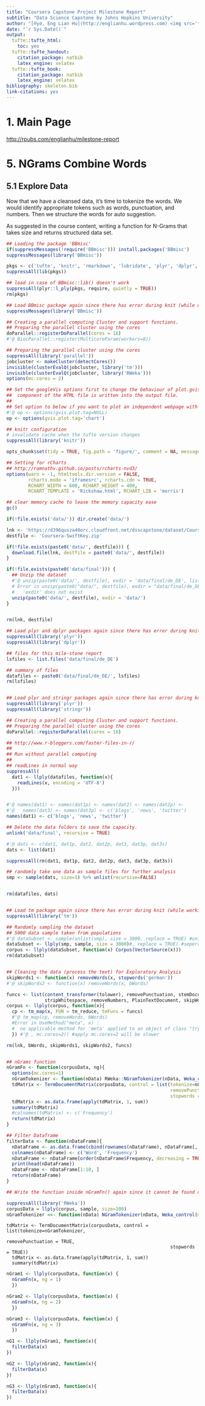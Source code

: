 ```yaml
---
title: "Coursera Capstone Project Milestone Report"
subtitle: "Data Science Capstone by Johns Hopkins University"
author: "[®γσ, Eng Lian Hu](http://englianhu.wordpress.com) <img src='figure/ShirotoNorimichi.jpg' width='24'> 白戸則道®"
date: "`r Sys.Date()`"
output:
  tufte::tufte_html:
    toc: yes
  tufte::tufte_handout:
    citation_package: natbib
    latex_engine: xelatex
  tufte::tufte_book:
    citation_package: natbib
    latex_engine: xelatex
bibliography: skeleton.bib
link-citations: yes
---
```


# 1. Main Page

<http://rpubs.com/englianhu/milestone-report>

# 5. NGrams Combine Words

## 5.1 Explore Data

  Now that we have a cleansed data, it’s time to tokenize the words. We would identify appropriate tokens such as words, punctuation, and numbers. Then we structure the words for auto suggestion.

  As suggested in the course content, writing a function for N-Grams that takes size and returns structured data set.

```r
## Loading the package 'BBmisc'
if(suppressMessages(!require('BBmisc'))) install.packages('BBmisc')
suppressMessages(library('BBmisc'))

pkgs <- c('tufte', 'knitr', 'rmarkdown', 'lubridate', 'plyr', 'dplyr', 'magrittr', 'purrr', 'stringr', 'stringi', 'wordcloud', 'slam', 'tm', 'igraph', 'NLP', 'xtable', 'SnowballC', 'rpart', 'RWeka', 'RColorBrewer', 'rvest', 'parallel', 'doParallel', 'ggplot2', 'googleVis', 'htmltools', 'rCharts', 'janeaustenr', 'syuzhet', 'viridis')
suppressAll(lib(pkgs)) 

## load in case of BBmisc::lib() doesn't work
suppressAll(plyr::l_ply(pkgs, require, quietly = TRUE))
rm(pkgs)
```

```r
## Load BBmisc package again since there has error during knit (while working fine if run chunk-by-chunk)
suppressMessages(library('BBmisc'))

## Creating a parallel computing Cluster and support functions.
## Preparing the parallel cluster using the cores
doParallel::registerDoParallel(cores = 16)
#'@ BiocParallel::register(MulticoreParam(workers=8))

## Preparing the parallel cluster using the cores
suppressAll(library('parallel'))
jobcluster <- makeCluster(detectCores())
invisible(clusterEvalQ(jobcluster, library('tm')))
invisible(clusterEvalQ(jobcluster, library('RWeka')))
options(mc.cores = 2)

## Set the googleVis options first to change the behaviour of plot.gvis, so that only the chart 
##  component of the HTML file is written into the output file.
##  
## Set option to below if you want to plot an independent webpage with graph 
#'@ op <- options(gvis.plot.tag=NULL)
op <- options(gvis.plot.tag='chart')

## knitr configuration
# invalidate cache when the tufte version changes
suppressAll(library('knitr'))

opts_chunk$set(tidy = TRUE, fig.path = 'figure/', comment = NA, message = FALSE, fig.keep = 'high', fig.width = 10, fig.height = 6, fig.align = 'center', cache.extra = packageVersion('tufte'), echo = TRUE, progress = TRUE)

## Setting for rCharts
## http://ramnathv.github.io/posts/rcharts-nvd3/
options(warn = -1, htmltools.dir.version = FALSE, 
        rcharts.mode = 'iframesrc', rcharts.cdn = TRUE, 
        RCHART_WIDTH = 600, RCHART_HEIGHT = 400, 
        RCHART_TEMPLATE = 'Rickshaw.html', RCHART_LIB = 'morris')
```

```r
## clear memory cache to lease the memory capacity ease
gc()
```

```r
if(!file.exists('data/')) dir.create('data/')

lnk <- 'https://d396qusza40orc.cloudfront.net/dsscapstone/dataset/Coursera-SwiftKey.zip'
destfile <- 'Coursera-SwiftKey.zip'

if(!file.exists(paste0('data/', destfile))) {
  download.file(lnk, destfile = paste0('data/', destfile))
}

if(!file.exists(paste0('data/final'))) {
  ## Unzip the dataset
  #'@ unzip(paste0('data/', destfile), exdir = 'data/final/de_DE', list = TRUE)
  # Error in unzip(paste0("data/", destfile), exdir = "data/final/de_DE",  : 
  #   'exdir' does not exist
  unzip(paste0('data/', destfile), exdir = 'data/')
}
```

```r
```

```r
rm(lnk, destfile)
```

```r
## Load plyr and dplyr packages again since there has error during knit (while working fine if run chunk-by-chunk)
suppressAll(library('plyr'))
suppressAll(library('dplyr'))

## files for this mile-stone report
lsfiles <- list.files('data/final/de_DE')

## summary of files
datafiles <- paste0('data/final/de_DE/', lsfiles)
rm(lsfiles)
```

```r
```

```r
## Load plyr and stringr packages again since there has error during knit (while working fine if run chunk-by-chunk)
suppressAll(library('plyr'))
suppressAll(library('stringr'))

## Creating a parallel computing Cluster and support functions.
## Preparing the parallel cluster using the cores
doParallel::registerDoParallel(cores = 16)

## http://www.r-bloggers.com/faster-files-in-r/
## 
## Run without parallel computing
## 
## readLines in normal way
suppressAll(
  dat1 <- llply(datafiles, function(x){
    readLines(x, encoding = 'UTF-8')           
  }))                                                                
```

```r
```

```r
#'@ names(dat1) <- names(dat1p) <- names(dat2) <- names(dat2p) <- 
#'@   names(dat3) <- names(dat3p) <- c('blogs', 'news', 'twitter')
names(dat1) <- c('blogs', 'news', 'twitter')

## Delete the data folders to save the capacity.
unlink('data/final', recursive = TRUE)

#'@ dats <- c(dat1, dat1p, dat2, dat2p, dat3, dat3p, dat3s)
dats <- list(dat1)

suppressAll(rm(dat1, dat1p, dat2, dat2p, dat3, dat3p, dat3s))

## randomly take one data as sample files for further analysis
smp <- sample(dats, size=1) %>% unlist(recursive=FALSE)
```

```r
```

```r
rm(datafiles, dats)
```

```r
```

```r
## Load tm package again since there has error during knit (while working fine if run chunk-by-chunk)
suppressAll(library('tm'))

## Randomly sampling the dataset
## 5000 data sample taken from populations
#'@ dataSubset <- sample(unlist(smp), size = 3000, replace = TRUE) #united 3 files into one
dataSubset <- llply(smp, sample, size = 3000)#, replace = TRUE) #seperately for rCharts
corpus <- llply(dataSubset, function(x) Corpus(VectorSource(x)))
rm(dataSubset)
```

```r
```

```r
## Cleaning the data (process the text) for Exploratory Analysis
skipWords1 <- function(x) removeWords(x, stopwords('german'))
#'@ skipWords2 <- function(x) removeWords(x, bWords)

funcs <- list(content_transformer(tolower), removePunctuation, stemDocument, 
              stripWhitespace, removeNumbers, PlainTextDocument, skipWords1)#, skipWords2)
corpus <- llply(corpus, function(x){
  cp <- tm_map(x, FUN = tm_reduce, tmFuns = funcs)
  #'@ tm_map(cp, removeWords, bWords)
  #Error in UseMethod("meta", x) : 
  #  no applicable method for 'meta' applied to an object of class "try-error"
  }) #'@ , mc.cores=2)) #apply mc.cores=2 will be slower

rm(lnk, bWords, skipWords1, skipWords2, funcs)
```

```r
```

```r
## nGrams function
nGramFn <- function(corpusData, ng){
  options(mc.cores=1)
  nGramTokenizer <- function(nData) RWeka::NGramTokenizer(nData, Weka_control(min = ng, max = ng, delimiters = ' \\r\\n\\t.,;:\"()?!'))
  tdMatrix <- TermDocumentMatrix(corpusData, control = list(tokenize=nGramTokenizer, 
                                                            removePunctuation = TRUE, 
                                                            stopwords = TRUE))
  tdMatrix <- as.data.frame(apply(tdMatrix, 1, sum))
  summary(tdMatrix)
  #colnames(tdMatrix) <- c('Frequency')
  return(tdMatrix)
}
```

```r
## Filter Dataframe
filterData <- function(nDataFrame){
  nDataFrame <- as.data.frame(cbind(rownames(nDataFrame), nDataFrame[, 1]))
  colnames(nDataFrame) <- c('Word', 'Frequency')
  nDataFrame <- nDataFrame[order(nDataFrame$Frequency, decreasing = TRUE), ]
  print(head(nDataFrame))
  nDataFrame <- nDataFrame[1:10, ]
  return(nDataFrame)
}
```

```r
## Write the function inside nGramFn() again since it cannot be found during knitting, but no error if run chunk-by-chunk.

suppressAll(library('RWeka'))
corpusData = llply(corpus, sample, size=100)
nGramTokenizer <<- function(nData) NGramTokenizer(nData, Weka_control(min = ng, max = ng, delimiters = ' \\r\\n\\t.,;:\"()?!'))
```

```conv0
tdMatrix <- TermDocumentMatrix(corpusData, control = list(tokenize=nGramTokenizer, 
                                                            removePunctuation = TRUE, 
                                                            stopwords = TRUE))
  tdMatrix <- as.data.frame(apply(tdMatrix, 1, sum))
  summary(tdMatrix)
```

```r
nGram1 <- llply(corpusData, function(x) {
  nGramFn(x, ng = 1)
  })
```

```r
nGram2 <- llply(corpusData, function(x) {
  nGramFn(x, ng = 2)
  })
```

```r
nGram3 <- llply(corpusData, function(x) {
  nGramFn(x, ng = 3)
  })
```

```r
nG1 <- llply(nGram1, function(x){
  filterData(x)
})
```

```r
nG2 <- llply(nGram2, function(x){
  filterData(x)
})
```

```r
nG3 <- llply(nGram3, function(x){
  filterData(x)
})
```